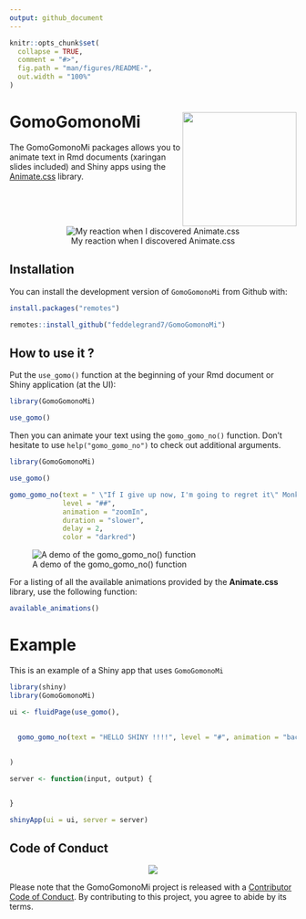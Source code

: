 ```yaml
---
output: github_document
---
```


<!-- README.md is generated from README.Rmd. Please edit that file -->

```r
knitr::opts_chunk$set(
  collapse = TRUE,
  comment = "#>",
  fig.path = "man/figures/README-",
  out.width = "100%"
)
```

# GomoGomonoMi <a><img src='man/figures/hex.png' align="right" height="200" /></a>

<!-- badges: start -->
<!-- badges: end -->


The GomoGomonoMi packages allows you to animate text in Rmd documents (xaringan slides included) and Shiny apps using the [Animate.css](https://animate.style/) library. 



<center>

![My reaction when I discovered Animate.css](https://media.giphy.com/media/Uk2SWbNXWDnVe/giphy.gif)


</center>


## Installation

You can install the development version of `GomoGomonoMi` from Github with:


```r

install.packages("remotes")

remotes::install_github("feddelegrand7/GomoGomonoMi")

```

## How to use it ? 

Put the `use_gomo()` function at the beginning of your Rmd document or Shiny application (at the UI): 

```r

library(GomoGomonoMi)

use_gomo()

```

Then you can animate your text using the `gomo_gomo_no()` function. Don't hesitate to use `help("gomo_gomo_no")` to check out additional arguments.



```r
library(GomoGomonoMi)

use_gomo()

gomo_gomo_no(text = " \"If I give up now, I'm going to regret it\" Monkey D. Luffy", 
             level = "##", 
             animation = "zoomIn", 
             duration = "slower", 
             delay = 2, 
             color = "darkred")

```


![A demo of the gomo_gomo_no() function](man/figures/gomoexample.gif)





For a listing of all the available animations provided by the __Animate.css__ library, use the following function: 


```r

available_animations()


```


# Example 

This is an example of a Shiny app that uses `GomoGomonoMi`


```r

library(shiny)
library(GomoGomonoMi)

ui <- fluidPage(use_gomo(), 
                
                
  gomo_gomo_no(text = "HELLO SHINY !!!!", level = "#", animation = "backInDown", duration = "slower")
            

)

server <- function(input, output) {


}

shinyApp(ui = ui, server = server)


```



## Code of Conduct

<center>
![](https://media.giphy.com/media/4yfGy8lw0xnCU/giphy.gif)
</center>

Please note that the GomoGomonoMi project is released with a [Contributor Code of Conduct](https://contributor-covenant.org/version/2/0/CODE_OF_CONDUCT.html). By contributing to this project, you agree to abide by its terms.



















